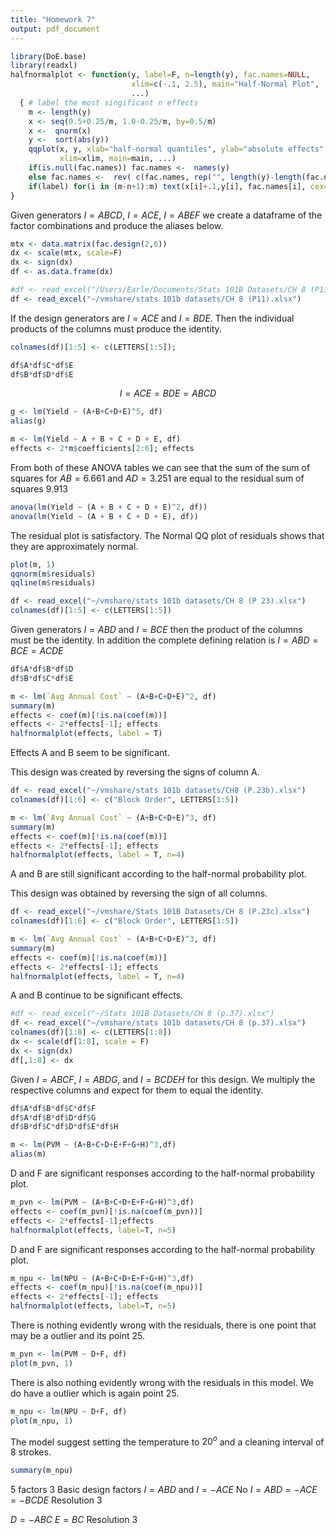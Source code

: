 ```yaml
---
title: "Homework 7"
output: pdf_document
---
```


\begin{center}
Earle Aguilar \\
804501476 \\
2017-02-24
\end{center}



```r
library(DoE.base)
library(readxl)
halfnormalplot <- function(y, label=F, n=length(y), fac.names=NULL,
                           xlim=c(-.1, 2.5), main="Half-Normal Plot", 
                           ...)
  { # label the most singificant n effects 
    m <- length(y)
    x <- seq(0.5+0.25/m, 1.0-0.25/m, by=0.5/m)
    x <-  qnorm(x)
    y <-  sort(abs(y))
    qqplot(x, y, xlab="half-normal quantiles", ylab="absolute effects",
           xlim=xlim, main=main, ...)
    if(is.null(fac.names)) fac.names <-  names(y)
    else fac.names <-  rev( c(fac.names, rep("", length(y)-length(fac.names)) ) )
    if(label) for(i in (m-n+1):m) text(x[i]+.1,y[i], fac.names[i], cex=0.8)  
}


```

\section{7.21}
Given generators $I=ABCD$, $I=ACE$, $I=ABEF$ we create a dataframe of the factor combinations and produce the aliases below.
```r

mtx <- data.matrix(fac.design(2,6))
dx <- scale(mtx, scale=F)
dx <- sign(dx)
df <- as.data.frame(dx)
```

\begin{center}
\begin{tabular}{| l | l | l | l | l | l | l |}
  \hline
    $Block 1$ & $Block 2$ & $Block 3$ & $Block 4$ & $Block 5$ & $Block 6$ \\ \hline
    $ef$      & $ad$      & $acf$     & $bcef$    & $bcdf$    & $cf$ \\ \hline
    $ace$     & $bc$      & $bce$     & $cde$     & $be$      & $a$  \\ \hline
    $cd$      & $abcde$   & $abef$    & $abcdf$   & $acde$    & $abce$ \\ \hline
    $bde$     & $cdf$     & $(1)$     & $adef$    & $af$      & $bef$ \\ \hline
    $bcf$     & $abf$     & $bdf$     & $bd$      & $abd$     & $acdef$ \\ \hline
    $abcdef$  & $acef$    & $cdef$    & $ac$      & $def$     & $abdf$ \\ \hline
    $adf$     & $bdef$    & $ade$     & $abe$     & $abcef$   & $bcde$ \\ \hline
    $ab$      & $e$       & $abcd$    & $f$       & $c$       & $de$ \\ \hline
\end{tabular} 
\end{center}

\section{8.11}
```r
#df <- read_excel("/Users/Earle/Documents/Stats 101B Datasets/CH 8 (P11).xlsx")
df <- read_excel("~/vmshare/stats 101b datasets/CH 8 (P11).xlsx")
```
\subsection{a}
If the design generators are $I=ACE$ and $I=BDE$. Then the individual products of the columns must produce the identity.

```r
colnames(df)[1:5] <- c(LETTERS[1:5]); 

df$A*df$C*df$E 
df$B*df$D*df$E 
```

\subsection{b}

\textbf{Complete Defining Relation:} $$I = ACE = BDE = ABCD$$

```r
g <- lm(Yield ~ (A+B+C+D+E)^5, df)
alias(g)
```

\begin{center}
\begin{tabular}{| l | l | l | l | l | l | l |}
  \hline
    $Effect$ & $Aliases$ \\ \hline
    $A$ & $A+CE+BCD+ABDE$ \\ \hline
    $B$ & $B+DE+ACD+ABCE$  \\ \hline
    $C$ & $C+AE+ABD+BCDE$ \\ \hline
    $D$ & $D+BE+ABC+ACDE$ \\ \hline
    $E$ & $E+BD+AC+ABCDE$ \\ \hline
    $AB$& $AB+CD+ADE+BCE$ \\ \hline
    $AD$& $AD+BC+ABE+CDE$ \\ \hline
\end{tabular} 
\end{center}

\subsection{c}
```r
m <- lm(Yield ~ A + B + C + D + E, df)
effects <- 2*m$coefficients[2:6]; effects
```
\subsection{d}
From both of these ANOVA tables we can see that the sum of the sum of squares for $AB = 6.661$ and $AD=3.251$ are equal to the residual sum of squares $9.913$
```r
anova(lm(Yield ~ (A + B + C + D + E)^2, df))
anova(lm(Yield ~ (A + B + C + D + E), df))
```
\subsection{e}
The residual plot is satisfactory. The Normal QQ plot of residuals shows that they are approximately normal.
```r
plot(m, 1)
qqnorm(m$residuals)
qqline(m$residuals)
```

\section{8.23}
```r
df <- read_excel("~/vmshare/stats 101b datasets/CH 8 (P 23).xlsx")
colnames(df)[1:5] <- c(LETTERS[1:5])
```
\subsection{a}
Given generators $I=ABD$ and $I=BCE$ then the product of the columns must be the identity. In addition the complete defining relation is $I=ABD=BCE=ACDE$
```r
df$A*df$B*df$D
df$B*df$C*df$E
```

\textbf{Effect Estimates up to second order}
```r
m <- lm(`Avg Annual Cost` ~ (A+B+C+D+E)^2, df)
summary(m)
effects <- coef(m)[!is.na(coef(m))]
effects <- 2*effects[-1]; effects
halfnormalplot(effects, label = T)
```

Effects A and B seem to be significant.

\subsection{b}
This design was created by reversing the signs of column A.
```r
df <- read_excel("~/vmshare/stats 101b datasets/CH8 (P.23b).xlsx")
colnames(df)[1:6] <- c("Block Order", LETTERS[1:5])
```

```r
m <- lm(`Avg Annual Cost` ~ (A+B+C+D+E)^3, df)
summary(m)
effects <- coef(m)[!is.na(coef(m))]
effects <- 2*effects[-1]; effects
halfnormalplot(effects, label = T, n=4)
```

A and B are still significant according to the half-normal probability plot.

\subsection{c}
This design was obtained by reversing the sign of all columns.
```r
df <- read_excel("~/vmshare/Stats 101B Datasets/CH 8 (P.23c).xlsx")
colnames(df)[1:6] <- c("Block Order", LETTERS[1:5])
```

```r
m <- lm(`Avg Annual Cost` ~ (A+B+C+D+E)^3, df)
summary(m)
effects <- coef(m)[!is.na(coef(m))]
effects <- 2*effects[-1]; effects
halfnormalplot(effects, label = T, n=4)
```

A and B continue to be significant effects.

\section{8.37}
```r
#df <- read_excel("~/Stats 101B Datasets/CH 8 (p.37).xlsx")
df <- read_excel("~/vmshare/stats 101b datasets/CH 8 (p.37).xlsx")
colnames(df)[1:8] <- c(LETTERS[1:8])
dx <- scale(df[1:8], scale = F)
dx <- sign(dx)
df[,1:8] <- dx
```

\subsection{a}
Given $I=ABCF$, $I=ABDG$, and $I=BCDEH$ for this design. We multiply the respective columns and expect for 
them to equal the identity.

```r
df$A*df$B*df$C*df$F
df$A*df$B*df$D*df$G
df$B*df$C*df$D*df$E*df$H
```

\subsection{b}

```r
m <- lm(PVM ~ (A+B+C+D+E+F+G+H)^3,df)
alias(m)
```

\begin{center}
\begin{tabular}{| l | l | l | l | l | l | l |}
  \hline
    $Effect$ & $Aliases$ \\ \hline
    $A$ & $A$ \\ \hline
    $B$ & $B$ \\ \hline
    $C$ & $C$\\ \hline
    $D$ & $D$ \\ \hline
    $E$ & $E$\\ \hline
    $F$ & $F$\\ \hline
    $G$ & $G$ \\ \hline
    $H$ & $H$\\ \hline
    $AB$& $AB+CF+DG$ \\ \hline
    $AC$& $AC+BF$ \\ \hline
    $AD$& $AD+BG$ \\ \hline
    $AE$& $AE$\\ \hline
    $AF$& $AF+BC$ \\ \hline
    $AG$& $AG+BD$\\ \hline
    $AH$& $AH$ \\ \hline
    $BE$& $BE$\\ \hline
    $BH$& $BH$  \\ \hline
    $CD$& $CD + FG$\\ \hline
    $CE$& $CE$\\ \hline
    $CG$& $CG+DF$ \\ \hline
    $CH$& $CH$ \\ \hline
    $DE$& $DE$ \\ \hline 
    $DH$& $DH$\\ \hline
    $EF$& $EF$\\ \hline
    $EG$& $EG$\\ \hline
    $EH$& $EH$\\ \hline
    $FH$& $FH$\\ \hline
    $GH$& $GH$\\ \hline
\end{tabular} 
\end{center}
\subsection{c}

\textbf{PVM response:} D and F are significant responses according to the half-normal probability plot.
```r
m_pvn <- lm(PVM ~ (A+B+C+D+E+F+G+H)^3,df)
effects <- coef(m_pvn)[!is.na(coef(m_pvn))]
effects <- 2*effects[-1];effects
halfnormalplot(effects, label=T, n=5)
```
\textbf{NPU response:} D and F are significant responses according to the half-normal probability plot.
```r
m_npu <- lm(NPU ~ (A+B+C+D+E+F+G+H)^3,df)
effects <- coef(m_npu)[!is.na(coef(m_npu))]
effects <- 2*effects[-1]; effects
halfnormalplot(effects, label=T, n=5)
```

\subsection{d}
\textbf{Residuals for PVN:}
There is nothing evidently wrong with the residuals, there is one point that may be a outlier and its point 25.
```r
m_pvn <- lm(PVM ~ D+F, df)
plot(m_pvn, 1)
```

\textbf{Residuals for NPU:}
There is also nothing evidently wrong with the residuals in this model. We do have a outlier which is again point 25.
```r
m_npu <- lm(NPU ~ D+F, df)
plot(m_npu, 1)
```

\subsection{e}
The model suggest setting the temperature to $20^{o}$ and a cleaning interval of 8 strokes.
```r
summary(m_npu)
```

\section{8.39}
\textbf{a}
5 factors \newline
\textbf{b}
3 Basic design factors \newline
\textbf{c}
$I = ABD$ and $I=-ACE$ \newline
\textbf{d}
No \newline
\textbf{e}
$I=ABD=-ACE=-BCDE$ \newline
\textbf{f}
Resolution 3 
\section{8.48}
\textbf{a}
$D=-ABC$ \newline
\textbf{b}
$E=BC$ \newline
\textbf{c}
Resolution 3